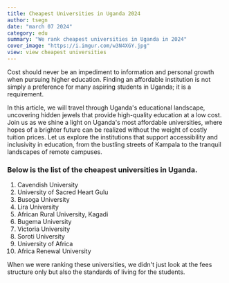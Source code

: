 ```yaml
---
title: Cheapest Universities in Uganda 2024
author: tsegn
date: "march 07 2024"
category: edu
summary: "We rank cheapest universities in Uganda in 2024"
cover_image: "https://i.imgur.com/w3N4XGY.jpg"
view: view cheapest universities
---
```


Cost should never be an impediment to information and personal growth when pursuing higher education. Finding an affordable institution is not simply a preference for many aspiring students in Uganda; it is a requirement.

In this article, we will travel through Uganda's educational landscape, uncovering hidden jewels that provide high-quality education at a low cost. Join us as we shine a light on Uganda's most affordable universities, where hopes of a brighter future can be realized without the weight of costly tuition prices. Let us explore the institutions that support accessibility and inclusivity in education, from the bustling streets of Kampala to the tranquil landscapes of remote campuses.

<AdsComponent />

### Below is the list of the cheapest universities in Uganda.

1. Cavendish University
2. University of Sacred Heart Gulu
3. Busoga University
4. Lira University
5. African Rural University, Kagadi
6. Bugema University
7. Victoria University
8. Soroti University
9. University of Africa
10. Africa Renewal University

<AdsComponent />

When we were ranking these universities, we didn't just look at the fees structure only but also the standards of living for the students.
